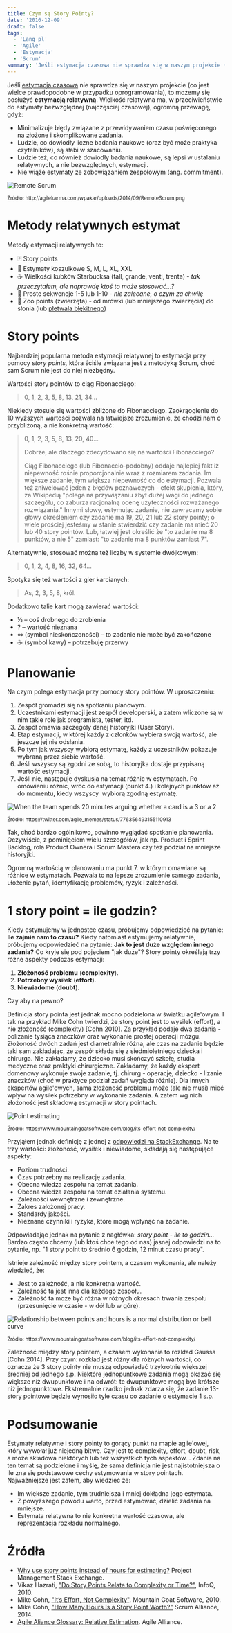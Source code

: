 ```yaml
---
title: Czym są Story Pointy?
date: '2016-12-09'
draft: false
tags:
  - 'Lang pl'
  - 'Agile'
  - 'Estymacja'
  - 'Scrum'
summary: 'Jeśli estymacja czasowa nie sprawdza się w naszym projekcie (co jest wielce prawdopodobne w przypadku oprogramowania), to możemy się posłużyć estymacją relatywną.'
---
```


Jeśli [estymacja czasowa](/posts/estymacja-czasowa-godzinowa/) nie sprawdza się w naszym projekcie (co jest wielce prawdopodobne w przypadku oprogramowania), to możemy się posłużyć **estymacją relatywną**. Wielkość relatywna ma, w przeciwieństwie do estymaty bezwzględnej (najczęściej czasowej), ogromną przewagę, gdyż:

*   Minimalizuje błędy związane z przewidywaniem czasu poświęconego na złożone i skomplikowane zadania.
*   Ludzie, co dowiodły liczne badania naukowe (oraz być może praktyka czytelników), są słabi w szacowaniu.
*   Ludzie też, co również dowiodły badania naukowe, są lepsi w ustalaniu relatywnych, a nie bezwzględnych, estymacji.
*   Nie wiąże estymaty ze zobowiązaniem zespołowym (ang. commitment).

![Remote Scrum](/static/images/blog/a030b5c6-00b5-4f80-a64a-590e6b006b52.png) 

<div><small>Źródło: http://agilekarma.com/wpakar/uploads/2014/09/RemoteScrum.png</small></div>

# Metody relatywnych estymat

Metody estymacji relatywnych to:

* 🃏 Story points
* 👕 Estymaty koszulkowe S, M, L, XL, XXL
* ☕ Wielkości kubków Starbucksa (tall, grande, venti, trenta) - _tak przeczytałem, ale naprawdę ktoś to może stosować…?_
* 🔢 Proste sekwencje 1-5 lub 1-10 - _nie zalecane, o czym za chwilę_
* 🐘 Zoo points (zwierzęta) - od mrówki (lub mniejszego zwierzęcia) do słonia (lub [płetwala błękitnego](https://pl.wikipedia.org/wiki/P%C5%82etwal_b%C5%82%C4%99kitny))

# Story points

Najbardziej popularna metoda estymacji relatywnej to estymacja przy pomocy _story points,_ która ściśle związana jest z metodyką Scrum, choć sam Scrum nie jest do niej niezbędny.

Wartości story pointów to ciąg Fibonacciego:

> 0, 1, 2, 3, 5, 8, 13, 21, 34…

Niekiedy stosuje się wartości zbliżone do Fibonacciego. Zaokrąoglenie do 10 wyższych wartości pozwala na łatwiejsze zrozumienie, że chodzi nam o przybliżoną, a nie konkretną wartość:

> 0, 1, 2, 3, 5, 8, 13, 20, 40…
> 
> Dobrze, ale dlaczego zdecydowano się na wartości Fibonacciego?
> 
> Ciąg Fibonacciego (lub Fibonaccio-podobny) oddaje najlepiej fakt iż niepewność rośnie proporcjonalnie wraz z rozmiarem zadania. Im większe zadanie, tym większa niepewność co do estymacji. Pozwala też zniwelować jeden z błędów poznawczych - efekt skupienia, który, za Wikipedią "polega na przywiązaniu zbyt dużej wagi do jednego szczegółu, co zaburza racjonalną ocenę użyteczności rozważanego rozwiązania." Innymi słowy, estymując zadanie, nie zawracamy sobie głowy określeniem czy zadanie ma 19, 20, 21 lub 22 story pointy; o wiele prościej jesteśmy w stanie stwierdzić czy zadanie ma mieć 20 lub 40 story pointów. Lub, łatwiej jest określić że "to zadanie ma 8 punktów, a nie 5" zamiast: "to zadanie ma 8 punktów zamiast 7".

Alternatywnie, stosować można też liczby w systemie dwójkowym:

> 0, 1, 2, 4, 8, 16, 32, 64…
 
Spotyka się też wartości z gier karcianych:

> As, 2, 3, 5, 8, król.

Dodatkowo talie kart mogą zawierać wartości:

*   ½ – coś drobnego do zrobienia
*   ? – wartość nieznana
*   ∞ (symbol nieskończoności) – to zadanie nie może być zakończone
*   ☕ (symbol kawy) – potrzebuję przerwy

# Planowanie

Na czym polega estymacja przy pomocy story pointów. W uproszczeniu:

1.  Zespół gromadzi się na spotkaniu planowym.
2.  Uczestnikami estymacji jest zespół developerski, a zatem wliczone są w nim takie role jak programista, tester, itd.
3.  Zespół omawia szczegóły danej historyjki (User Story).
4.  Etap estymacji, w której każdy z członków wybiera swoją wartość, ale jeszcze jej nie odsłania.
5.  Po tym jak wszyscy wybiorą estymatę, każdy z uczestników pokazuje wybraną przez siebie wartość.
6.  Jeśli wszyscy są zgodni ze sobą, to historyjka dostaje przypisaną wartość estymacji.
7.  Jeśli nie, następuje dyskusja na temat różnic w estymatach. Po omówieniu różnic, wróć do estymacji (punkt 4.) i kolejnych punktów aż do momentu, kiedy wszyscy  wybiorą zgodną estymatę.

![When the team spends 20 minutes arguing whether a card is a 3 or a 2](/static/images/blog/b1fc8259-e84f-46eb-a277-98fc34d3da96.jpg)

<div><small>Źródło: https://twitter.com/agile_memes/status/776356493155110913</small></div>


Tak, choć bardzo ogólnikowo, powinno wyglądać spotkanie planowania. Oczywiście, z pominięciem wielu szczegółów, jak np. Product i Sprint Backlog, rola Product Ownera i Scrum Mastera czy też podział na mniejsze historyjki.

Ogromną wartością w planowaniu ma punkt 7. w którym omawiane są różnice w estymatach. Pozwala to na lepsze zrozumienie samego zadania, ułożenie pytań, identyfikację problemów, ryzyk i zależności.

# 1 story point = ile godzin?

Kiedy estymujemy w jednostce czasu, próbujemy odpowiedzieć na pytanie: **Ile zajmie nam to czasu?** Kiedy natomiast estymujemy relatywnie, próbujemy odpowiedzieć na pytanie: **Jak to jest duże względem innego zadania?** Co kryje się pod pojęciem "jak duże"? Story pointy określają trzy różne aspekty podczas estymacji:

1.  **Złożoność problemu** (**complexity**).
2.  **Potrzebny wysiłek** (**effort**).
3.  **Niewiadome** (**doubt**).

Czy aby na pewno?

Definicja story pointa jest jednak mocno podzielona w światku agile'owym. I tak na przykład Mike Cohn twierdzi, że story point jest to wysiłek (effort), a nie złożoność (complexity) \[Cohn 2010\]. Za przykład podaje dwa zadania - polizanie tysiąca znaczków oraz wykonanie prostej operacji mózgu. Złożoność dwóch zadań jest diametralnie różna, ale czas na zadanie będzie taki sam zakładając, że zespół składa się z siedmioletniego dziecka i chirurga. Nie zakładamy, że dziecko musi skończyć szkołę, studia medyczne oraz praktyki chirurgiczne. Zakładamy, że każdy ekspert domenowy wykonuje swoje zadanie, tj. chirurg - operację, dziecko - lizanie znaczków (choć w praktyce podział zadań wygląda różnie). Dla innych ekspertów agile'owych, sama złożoność problemu może (ale nie musi) mieć wpływ na wysiłek potrzebny w wykonanie zadania. A zatem wg nich złożoność jest składową estymacji w story pointach.

![Point estimating](/static/images/blog/122736e7-6e74-4f22-af0c-1d83d41fc5ba.png)

<div><small>Źródło: https://www.mountaingoatsoftware.com/blog/its-effort-not-complexity/</small></div>

Przyjąłem jednak definicję z jednej z [odpowiedzi na StackExchange](http://pm.stackexchange.com/questions/2765/why-use-story-points-instead-of-hours-for-estimating). Na te trzy wartości: złożoność, wysiłek i niewiadome, składają się następujące aspekty:

*   Poziom trudności.
*   Czas potrzebny na realizację zadania.
*   Obecna wiedza zespołu na temat zadania.
*   Obecna wiedza zespołu na temat działania systemu.
*   Zależności wewnętrzne i zewnętrzne.
*   Zakres założonej pracy.
*   Standardy jakości.
*   Nieznane czynniki i ryzyka, które mogą wpłynąć na zadanie.

Odpowiadając jednak na pytanie z nagłówka: _story point - ile to godzin..._ Bardzo często chcemy (lub ktoś chce tego od nas) jasnej odpowiedzi na to pytanie, np. "1 story point to średnio 6 godzin, 12 minut czasu pracy".

Istnieje zależność między story pointem, a czasem wykonania, ale należy wiedzieć, że:

*   Jest to zależność, a nie konkretna wartość.
*   Zależność ta jest inna dla każdego zespołu.
*   Zależność ta może być różna w różnych okresach trwania zespołu (przesunięcie w czasie - w dół lub w górę).

![Relationship between points and hours is a normal distribution or bell curve](/static/images/blog/c4f25ae7-8f55-499e-88a3-3dd748bdddc6.jpg)

<div><small>Źródło: https://www.mountaingoatsoftware.com/blog/its-effort-not-complexity/</small></div>

Zależność między story pointem, a czasem wykonania to rozkład Gaussa \[Cohn 2014\]. Przy czym: rozkład jest różny dla różnych wartości, co oznacza że 3 story pointy nie muszą odpowiadać trzykrotnie większej średniej od jednego s.p. Niektóre jednopuntkowe zadania mogą okazać się większe niż dwupunktowe i na odwrót: te dwupunktowe mogą być krótsze niż jednopunktowe. Ekstremalnie rzadko jednak zdarza się, że zadanie 13-story pointowe będzie wynosiło tyle czasu co zadanie o estymacie 1 s.p.

# Podsumowanie

Estymaty relatywne i story pointy to gorący punkt na mapie agile'owej, który wywołał już niejedną bitwę. Czy jest to complexity, effort, doubt, risk, a może składowa niektórych lub też wszystkich tych aspektów... Zdania na ten temat są podzielone i myślę, że sama definicja nie jest najistotniejsza o ile zna się podstawowe cechy estymowania w story pointach. Najważniejsze jest zatem, aby wiedzieć że:

*   Im większe zadanie, tym trudniejsza i mniej dokładna jego estymata.
*   Z powyższego powodu warto, przed estymować, dzielić zadania na mniejsze.
*   Estymata relatywna to nie konkretna wartość czasowa, ale reprezentacja rozkładu normalnego.

# Źródła

*   [Why use story points instead of hours for estimating?](http://pm.stackexchange.com/questions/2765/why-use-story-points-instead-of-hours-for-estimating) Project Management Stack Exchange.
*   Vikaz Hazrati, ["Do Story Points Relate to Complexity or Time?"](https://www.infoq.com/news/2010/07/story-points-complexity-effort), InfoQ, 2010.
*   Mike Cohn, ["It’s Effort, Not Complexity"](https://www.mountaingoatsoftware.com/blog/its-effort-not-complexity/). Mountain Goat Software, 2010. 
*   Mike Cohn, ["How Many Hours Is a Story Point Worth?"](https://www.scrumalliance.org/community/spotlight/mike-cohn/june-2014/how-many-hours-is-a-story-point-worth) Scrum Alliance, 2014. 
*   [Agile Aliance Glossary: Relative Estimation](https://www.agilealliance.org/glossary/relative-estimation/). Agile Alliance.
